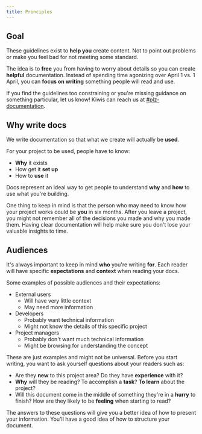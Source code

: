```yaml
---
title: Principles
---
```


## Goal

These guidelines exist to **help you** create content.
Not to point out problems or make you feel bad for not meeting some standard.

The idea is to **free** you from having to worry about details
so you can create **helpful** documentation.
Instead of spending time agonizing over April 1 vs.
1 April, you can **focus on writing** something people will read and use.

If you find the guidelines too constraining
or you're missing guidance on something particular,
let us know!
Kiwis can reach us at [\#plz-documentation](https://skypicker.slack.com/archives/C7WU6TK0V).

## Why write docs

We write documentation so that what we create will actually be **used**.

For your project to be used, people have to know:

- **Why** it exists
- How get it **set up**
- How to **use** it

Docs represent an ideal way to get people to understand **why** and **how** to use what you're building.

One thing to keep in mind is that the person who may need to know how your project works
could be **you** in six months.
After you leave a project,
you might not remember all of the decisions you made and why you made them.
Having clear documentation will help make sure you don't lose your valuable insights to time.

## Audiences

It's always important to keep in mind **who** you're writing **for**.
Each reader will have specific **expectations** and **context** when reading your docs.

Some examples of possible audiences and their expectations:

- External users
  - Will have very little context
  - May need more information
- Developers
  - Probably want technical information
  - Might not know the details of this specific project
- Project managers
  - Probably don't want much technical information
  - Might be browsing for understanding the concept

These are just examples and might not be universal.
Before you start writing, you want to ask yourself questions about your readers such as:

- Are they **new** to this project area?
  Do they have **experience** with it?
- **Why** will they be reading?
  To accomplish a **task**?
  **To learn** about the project?
- Will this document come in the middle of something they're in a **hurry** to finish?
  How are they likely to be **feeling** when starting to read?

The answers to these questions will give you a better idea of how to present your information.
You'll have a good idea of how to structure your document.

